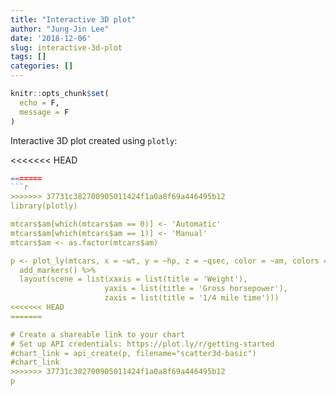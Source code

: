```yaml
---
title: "Interactive 3D plot"
author: "Jung-Jin Lee"
date: '2018-12-06'
slug: interactive-3d-plot
tags: []
categories: []
---
```


```r
knitr::opts_chunk$set(
  echo = F,
  message = F
)
```

Interactive 3D plot created using `plotly`:

<<<<<<< HEAD
```r
=======
```r
>>>>>>> 37731c382700905011424f1a0a8f69a446495b12
library(plotly)

mtcars$am[which(mtcars$am == 0)] <- 'Automatic'
mtcars$am[which(mtcars$am == 1)] <- 'Manual'
mtcars$am <- as.factor(mtcars$am)

p <- plot_ly(mtcars, x = ~wt, y = ~hp, z = ~qsec, color = ~am, colors = c('#BF382A', '#0C4B8E')) %>%
  add_markers() %>%
  layout(scene = list(xaxis = list(title = 'Weight'),
                     yaxis = list(title = 'Gross horsepower'),
                     zaxis = list(title = '1/4 mile time')))
<<<<<<< HEAD
=======

# Create a shareable link to your chart
# Set up API credentials: https://plot.ly/r/getting-started
#chart_link = api_create(p, filename="scatter3d-basic")
#chart_link
>>>>>>> 37731c382700905011424f1a0a8f69a446495b12
p
```
